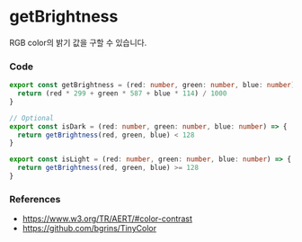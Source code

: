 
<BackTop />

# getBrightness

RGB color의 밝기 값을 구할 수 있습니다.

### Code

```ts filename="services/utils/index.ts"
export const getBrightness = (red: number, green: number, blue: number) => {
  return (red * 299 + green * 587 + blue * 114) / 1000
}

// Optional
export const isDark = (red: number, green: number, blue: number) => {
  return getBrightness(red, green, blue) < 128
}

export const isLight = (red: number, green: number, blue: number) => {
  return getBrightness(red, green, blue) >= 128
}
```

### References

- https://www.w3.org/TR/AERT/#color-contrast
- https://github.com/bgrins/TinyColor

<Comment />
